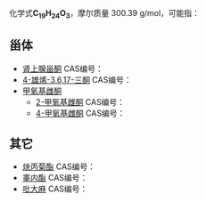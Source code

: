 {{DISPLAYTITLE:C<sub>19</sub>H<sub>24</sub>O<sub>3</sub>}}{{MolFormDisambigNav|C=19|H=24|O=3}}
化学式'''C<sub>19</sub>H<sub>24</sub>O<sub>3</sub>'''，摩尔质量 300.39 g/mol，可能指：
==甾体==
* [[肾上腺甾酮|肾上腺甾酮]] CAS编号：{{CAS|382-45-6}}
* [[4-雄烯-3,6,17-三酮|4-雄烯-3,6,17-三酮]] CAS编号：{{CAS|2243-06-3}}
* [[甲氧基雌酮|甲氧基雌酮]]
** [[2-甲氧基雌酮|2-甲氧基雌酮]] CAS编号：{{CAS|362-08-3}}
** [[4-甲氧基雌酮|4-甲氧基雌酮]] CAS编号：{{CAS|58562-33-7}}
==其它==
* [[炔丙菊酯|炔丙菊酯]] CAS编号：{{CAS|1624-62-0}}
* [[睾内酯|睾内酯]] CAS编号：{{CAS|968-93-4}}
* [[吡大麻|吡大麻]] CAS编号：{{CAS|68298-00-0}}

{{MolFormDisambig}}